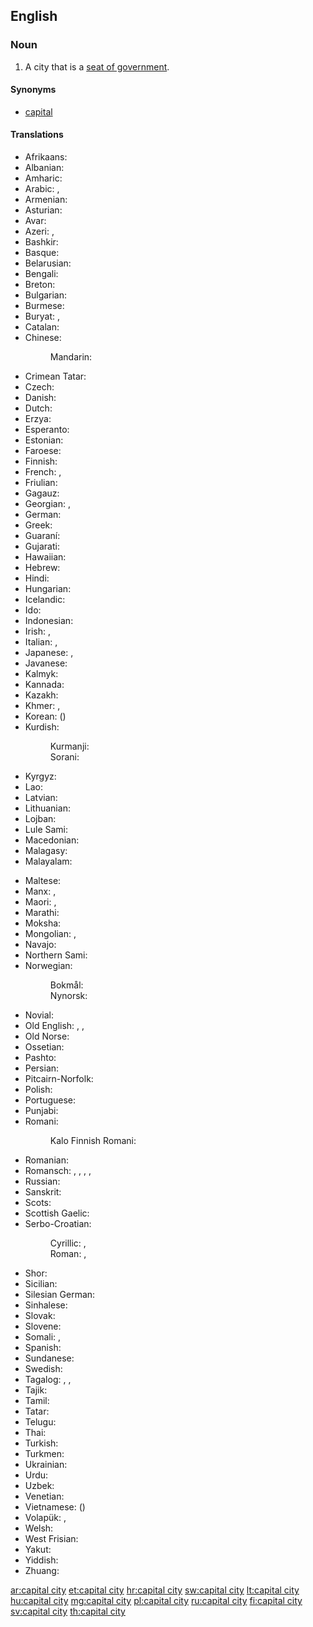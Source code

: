 ==English==

===Noun===
{{en-noun|head=[[capital]] [[city]]|capital cities}}

# A city that is a [[seat of government]].

====Synonyms====
* {{qualifier|by ellipsis}} [[capital]]

====Translations====
{{trans-top|city designated as seat of government}}
* Afrikaans: {{t+|af|hoofstad}}
* Albanian: {{t+|sq|kryeqytet|m}}
* Amharic: {{t|am|ዋና ከተማ|sc=Ethi}}
* Arabic: {{t+|ar|عَاصِمَة|f}}, {{t|ar|حَاضِرَة|f}}
* Armenian: {{t+|hy|մայրաքաղաք}}
* Asturian: {{t|ast|capital|f}}
* Avar: {{t|av|тахшагьар|sc=Cyrl}}
* Azeri: {{t|az|baş şəhəri}}, {{t+|az|paytaxt}}
* Bashkir: {{t|ba|башҡала}}
* Basque: {{t+|eu|hiriburu}}
* Belarusian: {{t|be|сталі́ца|f}}
* Bengali: {{t|bn|রাজধানী|tr=rajdhani|sc=Beng}}
* Breton: {{t|br|kêrbenn}}
* Bulgarian: {{t+|bg|сто́лица|f}}
* Burmese: {{t+|my|မြို့တော်|sc=Mymr}}
* Buryat: {{t|bua|ниислэл хото}}, {{t|bua|ниислэл}}
* Catalan: {{t+|ca|capital|f}}
* Chinese:
*: Mandarin: {{t+|cmn|首都|tr=shǒudū|sc=Hani}}
* Crimean Tatar: {{t|crh|paytaht}}
* Czech: {{t+|cs|hlavní město|n}}
* Danish: {{t+|da|hovedstad}}
* Dutch: {{t+|nl|hoofdstad|m|f}}
* Erzya: {{t|myv|прявтош}}
* Esperanto: {{t+|eo|ĉefurbo}}
* Estonian: {{t+|et|pealinn}}
* Faroese: {{t+|fo|høvuðsstaður|m}}
* Finnish: {{t+|fi|pääkaupunki}}
* French: {{t+|fr|capitale|f}}, {{t+|fr|chef-lieu|m}}
* Friulian: {{t|fur|capitâl|f}}
* Gagauz: {{t|gag|baş kasaba}}
* Georgian: {{t|ka|დედაქალაქი|sc=Geor}}, {{t|ka|სატახტო ქალაქი|sc=Geor}}
* German: {{t+|de|Hauptstadt|f}}
* Greek: {{t+|el|πρωτεύουσα|f}}
* Guaraní: {{t|gn|tavusu}}
* Gujarati: {{t|gu|રાજધાની|tr=rājdhānī|sc=Gujr}}
* Hawaiian: {{t|haw|kapikala}}
* Hebrew: {{t+|he|בִּירָה|f|tr=birá}}
* Hindi: {{t|hi|राजधानी|f}}
* Hungarian: {{t+|hu|főváros}}
* Icelandic: {{t+|is|höfuðborg|f}}
* Ido: {{t+|io|chef-urbo}}
* Indonesian: {{t|id|ibukota}}
* Irish: {{t|ga|príomhchathair|f}}, {{t|ga|ceannphort|m}}
* Italian: {{qualifier|of nation}} {{t+|it|capitale|f}}, {{qualifier|of a state or ''regione''}} {{t+|it|capoluogo|m}}
* Japanese: {{t+|ja|首都|tr=しゅと, shuto}}, {{t+|ja|都|tr=miyako}}
* Javanese: {{t|jv|ibu kutha}}
* Kalmyk: {{t|xal|хотл балһсн}}
* Kannada: {{t+|kn|ರಾಜಧಾನಿ|sc=Knda}}
* Kazakh: {{t+|kk|астана|sc=Cyrl}}
* Khmer: {{t|km|រដ្ឋធានី|tr=rōəttətīənī|sc=Khmr}}, {{t+|km|រាជធានី|tr=rīichtīənī|sc=Khmr}}
* Korean: {{t+|ko|수도|sc=Hang}} ({{t+|ko|首都|sc=Hani}})
* Kurdish:
*: Kurmanji: {{t+|kmr|paytext}}
*: Sorani: {{t|ku|پایته‌خت|tr=pAitakjt|sc=ku-Arab}}
* Kyrgyz: {{t+|ky|борбор|sc=Cyrl}}
* Lao: {{t|lo|ນະຄອນຫລວງ|sc=Laoo}}
* Latvian: {{t+|lv|galvaspilsēta|f}}
* Lithuanian: {{t+|lt|sostinė|f}}
* Lojban: {{t|jbo|trutca}}
* Lule Sami: {{t|smj|oajvvestáda}}
* Macedonian: {{t|mk|гла́вен град|m}}
* Malagasy: {{t+|mg|renivohiny}}
* Malayalam: {{t+|ml|തലസ്ഥാനം|sc=Mlym}}
{{trans-mid}}
* Maltese: {{t|mt|belt kapitali}}
* Manx: {{t|gv|ard-valley|m}}, {{t|gv|preeu-valley|m}}
* Maori: {{t|mi|tino tāone}}, {{t|mi|tāone matua}}
* Marathi: {{t|mr|राजधानी|f|sc=Deva}}
* Moksha: {{t|mdf|пряош}}
* Mongolian: {{t+|mn|нийслэл хот|sc=Cyrl}}, {{t+|mn|нийслэл|sc=Cyrl}}
* Navajo: {{t|nv|Wááshindoon bikin}}
* Northern Sami: {{t|se|oaivegávpot}}
* Norwegian:
*: Bokmål: {{t+|nb|hovedstad|m}}
*: Nynorsk: {{t|nn|hovudstad|m}}
* Novial: {{t|nov|chef-urbe}}
* Old English: {{t|ang|heafodstol|m}}, {{t|ang|cynesetl|n}}, {{t|ang|heafodburg|f}}
* Old Norse: {{t|non|hǫfuðstaðr|m}}
* Ossetian: {{t|os|сӕйраг сахар|sc=Cyrl}}
* Pashto: {{t|ps|پلازمېنه|f|tr=plâzmena|sc=ps-Arab}}
* Persian: {{t+|fa|پایتخت|tr=pâytaxt}}
* Pitcairn-Norfolk: {{t|pih|kapitel citii}}
* Polish: {{t+|pl|stolica|f}}
* Portuguese: {{t+|pt|capital|m|f}}
* Punjabi: {{t|pa|ਰਾਜਧਾਨੀ|tr=rājdhānī|sc=Guru}}
* Romani:
*: Kalo Finnish Romani: {{t|rmf|ȟeeresko fooros}}
* Romanian: {{t+|ro|capitală|f}}
* Romansch: {{t|rm|chapitala|f}} {{qualifier|Rumantsch Grischun, Vallader}}, {{t|rm|capitala|f}} {{qualifier|Sursilvan, Surmiran}}, {{t|rm|tgapitala|f}} {{qualifier|Sutsilvan}}, {{t|rm|chapitela|f}} {{qualifier|Puter}}, {{t|rm|cauliug|m}} {{qualifier|Sursilvan}}
* Russian: {{t+|ru|столи́ца|f}}
* Sanskrit: {{t+|sa|राजधानी|f|sc=Deva}}
* Scots: {{t|sco|caipital ceety}}
* Scottish Gaelic: {{t|gd|prìomh-bhaile}}
* Serbo-Croatian:
*: Cyrillic: {{t|sh|престоница|f}}, {{t|sh|главни град|m}}
*: Roman: {{t+|sh|prestonica|f}}, {{t+|sh|glavni grad|m}}
* Shor: {{t|cjs|ӧӧн тура|tr=öön tura}}
* Sicilian: {{t+|scn|capitali}}
* Silesian German: {{t|sli|Hauptstoadt|f}}
* Sinhalese: {{t|si|අගනුවර|sc=Sinh}}
* Slovak: {{t|sk|hlavné mesto|n}}
* Slovene: {{t+|sl|glavno mesto|n}}
* Somali: {{t|so|caasimad}}, {{t|so|magaalomadax}}
* Spanish: {{t+|es|capital|f}}
* Sundanese: {{t|su|dayeuh}}
* Swedish: {{t+|sv|huvudstad|c}}
* Tagalog: {{t|tl|kapital}}, {{t|tl|ulunlunsod}}, {{t|tl|pununglunsod}}
* Tajik: {{t+|tg|пойтахт|sc=Cyrl}}
* Tamil: {{t|ta|தலைநகர்|sc=Taml}}
* Tatar: {{t+|tt|башкала|sc=Cyrl}}
* Telugu: {{t+|te|రాజధాని|sc=Telu}}
* Thai: {{t+|th|เมืองหลวง|tr=meuanglŭang}}
* Turkish: {{t+|tr|başkent}}
* Turkmen: {{t|tk|paýtagt}}
* Ukrainian: {{t+|uk|столи́ця|f}}
* Urdu: {{t|ur|دارالحکومت|tr=dār-ul-ḥukūmat}}
* Uzbek: {{t+|uz|poytaxt}}
* Venetian: {{t|vec|cavedal}}
* Vietnamese: {{t+|vi|thủ đô}} ({{t|vi|首都|sc=Hani}})
* Volapük: {{t+|vo|cifazif}}, {{qualifier|older term}} {{t|vo|glezif}}
* Welsh: {{t+|cy|prifddinas|f}}
* West Frisian: {{t+|fy|haadstêd}}
* Yakut: {{t|sah|киин куорат|sc=Cyrl}}
* Yiddish: {{t|yi|הויפּטשטאָט|f|sc=Hebr}}
* Zhuang: {{t|za|saudu}}
{{trans-bottom}}

[[ar:capital city]]
[[et:capital city]]
[[hr:capital city]]
[[sw:capital city]]
[[lt:capital city]]
[[hu:capital city]]
[[mg:capital city]]
[[pl:capital city]]
[[ru:capital city]]
[[fi:capital city]]
[[sv:capital city]]
[[th:capital city]]